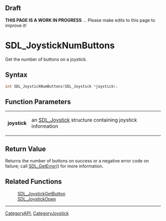 
== Draft ==


'''THIS PAGE IS A WORK IN PROGRESS''' ... Please make edits to this page to improve it!


= SDL_JoystickNumButtons =

Get the number of buttons on a joystick.

== Syntax ==

<syntaxhighlight lang='c'>
int SDL_JoystickNumButtons(SDL_Joystick *joystick);
</syntaxhighlight>

== Function Parameters ==

{|
|'''joystick'''
|an [[SDL_Joystick]] structure containing joystick information
|}

== Return Value ==

Returns the number of buttons on success or a negative error code on
failure; call [[SDL_GetError]]() for more information.



== Related Functions ==

:[[SDL_JoystickGetButton]]
:[[SDL_JoystickOpen]]

----
[[CategoryAPI]], [[CategoryJoystick]]


